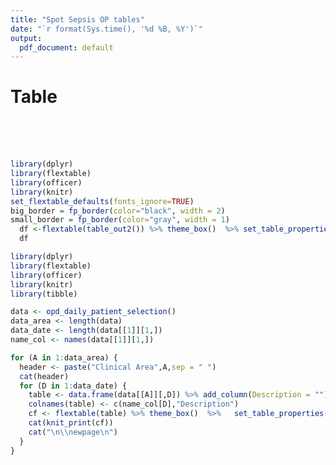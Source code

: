 ```yaml
---
title: "Spot Sepsis OP tables"
date: "`r format(Sys.time(), '%d %B, %Y')`"
output: 
  pdf_document: default
---
```


# Table
<br />
<br />
<br />
```r
library(dplyr)
library(flextable)
library(officer)
library(knitr)
set_flextable_defaults(fonts_ignore=TRUE)
big_border = fp_border(color="black", width = 2)
small_border = fp_border(color="gray", width = 1)
  df <-flextable(table_out2()) %>% theme_box()  %>% set_table_properties(layout = "autofit",width =1)
  df
```

\newpage

```r
library(dplyr)   
library(flextable)
library(officer)
library(knitr)
library(tibble)

data <- opd_daily_patient_selection()
data_area <- length(data)
data_date <- length(data[[1]][1,])
name_col <- names(data[[1]][1,])

for (A in 1:data_area) {
  header <- paste("Clinical Area",A,sep = " ")
  cat(header)
  for (D in 1:data_date) {
    table <- data.frame(data[[A]][,D]) %>% add_column(Description = "")
    colnames(table) <- c(name_col[D],"Description")
    cf <- flextable(table) %>% theme_box()  %>%   set_table_properties(layout = "fixed",width =1) %>% width(j = 1, 1.5) %>% width(j = 2, 5.5)
    cat(knit_print(cf))
    cat("\n\\newpage\n")
  }
}

```

